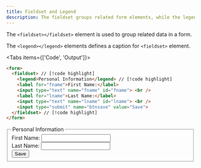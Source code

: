 ```yaml
---
title: Fieldset and Legend
description: The fieldset groups related form elements, while the legend provides a caption for the group.
---
```


The `<fieldset></fieldset>` element is used to group related data in a form.

The `<legend></legend>` elements defines a caption for `<fieldset>` element.

<Tabs items={['Code', 'Output']}>
<Tab value="Code">

```html
<form>
  <fieldset> // [!code highlight]
    <legend>Personal Information</legend> // [!code highlight]
    <label for="fname">First Name:</label>
    <input type="text" name="fname" id="fname"> <br />
    <label for="lname">Last Name:</label>
    <input type="text" name="lname" id="lname"> <br />
    <input type="submit" name="btnsave" value="Save">
  </fieldset> // [!code highlight]
</form>
```

</Tab>
<Tab value="Output">

<form>
  <fieldset className="border border-foreground">
    <legend>Personal Information</legend>
    <label htmlFor="fname">First Name:</label>
    <input type="text" name="fname" id="fname" /> <br />
    <label htmlFor="lname">Last Name:</label>
    <input type="text" name="lname" id="lname" /> <br />
    <input type="submit" name="btnsave" value="Save" />
  </fieldset>
</form>

</Tab>
</Tabs>
